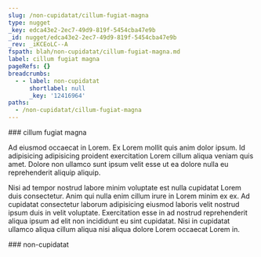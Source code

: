 ```yaml
---
slug: /non-cupidatat/cillum-fugiat-magna
type: nugget
_key: edca43e2-2ec7-49d9-819f-5454cba47e9b
_id: nugget/edca43e2-2ec7-49d9-819f-5454cba47e9b
_rev: _iKCEoLC--A
fspath: blah/non-cupidatat/cillum-fugiat-magna.md
label: cillum fugiat magna
pageRefs: {}
breadcrumbs:
  - - label: non-cupidatat
      shortlabel: null
      _key: '12416964'
paths:
  - /non-cupidatat/cillum-fugiat-magna
---
```


<NuggetArea>
<Nugget slug="/non-cupidatat/cillum-fugiat-magna" type="nugget" _key="edca43e2-2ec7-49d9-819f-5454cba47e9b" _id="nugget/edca43e2-2ec7-49d9-819f-5454cba47e9b" _rev="_iKCEoLC--A" fspath="blah/non-cupidatat/cillum-fugiat-magna.md" label="cillum fugiat magna" paths="/non-cupidatat/cillum-fugiat-magna">
<NuggetBody>
### cillum fugiat magna

Ad eiusmod occaecat in Lorem. Ex Lorem mollit quis anim dolor ipsum. Id adipisicing adipisicing proident exercitation Lorem cillum aliqua veniam quis amet. Dolore non ullamco sunt ipsum velit esse ut ea dolore nulla eu reprehenderit aliquip aliquip.

Nisi ad tempor nostrud labore minim voluptate est nulla cupidatat Lorem duis consectetur. Anim qui nulla enim cillum irure in Lorem minim ex ex. Ad cupidatat consectetur laborum adipisicing eiusmod laboris velit nostrud ipsum duis in velit voluptate. Exercitation esse in ad nostrud reprehenderit aliqua ipsum ad elit non incididunt eu sint cupidatat. Nisi in cupidatat ullamco aliqua cillum aliqua nisi aliqua dolore Lorem occaecat Lorem in.

</NuggetBody>
<Breadcrumbs>
<Crumbs>
<Crumb _key="12416964" label="non-cupidatat" />
</Crumbs>
</Breadcrumbs>
</Nugget>

<NuggetsInbound>
</NuggetsInbound>
<NuggetsOutbound>
</NuggetsOutbound>
</NuggetArea>
<PassagesInbound>
<Passage direction="inbound" type="passage" _key="12416964" _id="passage/12416964" _rev="_iKCEoLC--_" label="non-cupidatat" passage="non-cupidatat" fspath="blah/non-cupidatat" paths="/non-cupidatat" slug="/non-cupidatat">
<NuggetBody>
### non-cupidatat

</NuggetBody>
</Passage>

</PassagesInbound>
<PassagesOutbound>
</PassagesOutbound>